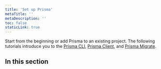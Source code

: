 ```yaml
---
title: 'Set up Prisma'
metaTitle: ''
metaDescription: ''
toc: false
staticLink: true
---
```


<TopBlock>

Start from the beginning or add Prisma to an existing project. The following tutorials introduce you to the [Prisma CLI](/concepts/components/prisma-cli), [Prisma Client](/concepts/components/prisma-client), and [Prisma Migrate](/concepts/components/prisma-migrate).

</TopBlock>

## In this section

<Subsections />
